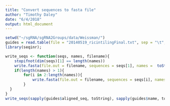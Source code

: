```yaml
---
title: "Convert sequences to fasta file"
author: "Timothy Daley"
date: "6/4/2018"
output: html_document
---
```


```r
setwd("~/sgRNA/sgRNA2Groups/data/Weissman/")
guides = read.table(file = "20140519_ricintilingFinal.txt", sep = "\t", header = TRUE)
library(seqinr);

write_seqs <- function(seqs, names, filename){
	stopifnot(dim(seqs)[1] == length(names))
	write.fasta(file.out = filename, sequences = seqs[1], names =  toString(names[1]), open = "w", nbchar = 80, as.string = TRUE)
	if(length(names) > 1){
	    for(i in 2:length(names)){
	        write.fasta(file.out = filename, sequences = seqs[i], names =  toString(names[i]), open = "a", nbchar = 80, as.string = TRUE)
	   	}
  }
}
write_seqs(sapply(guides$aligned_seq, toString), sapply(guides$name, toString), "WeissmanTilingScreen.fa")
```